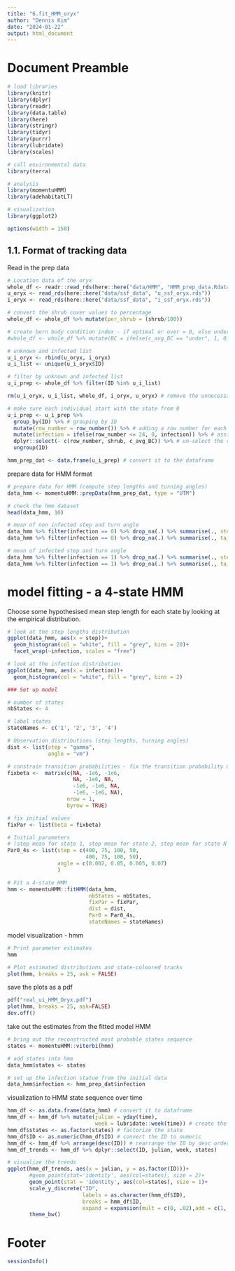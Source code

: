 ---
title: "6.fit_HMM_oryx"
author: "Dennis Kim"
date: "2024-01-22"
output: html_document
---

# Document Preamble 
```{r preamble, message=FALSE, warning=FALSE}
# load libraries
library(knitr)
library(dplyr)
library(readr)
library(data.table)
library(here)
library(stringr)
library(tidyr)
library(purrr)
library(lubridate)
library(scales)

# call environmental data
library(terra)

# analysis
library(momentuHMM)
library(adehabitatLT)

# visualization 
library(ggplot2)

options(width = 150)
```

## 1.1. Format of tracking data

Read in the prep data
```{r read in prep data}
# Location data of the oryx 
whole_df <- readr::read_rds(here::here("data/HMM", "HMM_prep_data.Rdata"))
u_oryx <- read_rds(here::here("data/ssf_data", "u_ssf_oryx.rds"))
i_oryx <- read_rds(here::here("data/ssf_data", "i_ssf_oryx.rds"))

# convert the shrub cover values to percentage 
whole_df <- whole_df %>% mutate(per_shrub = (shrub/100))

# create bern body condition index - if optimal or over = 0, else under = 1
#whole_df <- whole_df %>% mutate(BC = ifelse(c_avg_BC == "under", 1, 0))

# unknown and infected list 
u_i_oryx <- rbind(u_oryx, i_oryx)
u_i_list <- unique(u_i_oryx$ID)

# filter by unknown and infected list 
u_i_prep <- whole_df %>% filter(ID %in% u_i_list)

rm(u_i_oryx, u_i_list, whole_df, i_oryx, u_oryx) # remove the unnecessary dataset

# make sure each individual start with the state from 0 
u_i_prep <- u_i_prep %>% 
  group_by(ID) %>% # grouping by ID
  mutate(row_number = row_number()) %>% # adding a row number for each group 
  mutate(infection = ifelse(row_number <= 24, 0, infection)) %>% # assigning value 0 to the first 10 rows per group
  dplyr::select(- c(row_number, shrub, c_avg_BC)) %>% # un-select the row_number column
  ungroup(ID)

hmm_prep_dat <- data.frame(u_i_prep) # convert it to the dataframe
```

prepare data for HMM format
```{r HMM formats}
# prepare data for HMM (compute step lengths and turning angles)
data_hmm <- momentuHMM::prepData(hmm_prep_dat, type = "UTM")

# check the hmm dataset
head(data_hmm, 10)

# mean of non infected step and turn angle
data_hmm %>% filter(infection == 0) %>% drop_na(.) %>% summarise(., step_mean = mean(step))
data_hmm %>% filter(infection == 0) %>% drop_na(.) %>% summarise(., ta_mean = mean(angle))

# mean of infected step and turn angle
data_hmm %>% filter(infection == 1) %>% drop_na(.) %>% summarise(., step_mean = mean(step))
data_hmm %>% filter(infection == 1) %>% drop_na(.) %>% summarise(., ta_mean = mean(angle))
```

# model fitting - a 4-state HMM

Choose some hypothesised mean step length for each state by looking at the empirical distribution. 
```{r paramter values}
# look at the step lengths distribution
ggplot(data_hmm, aes(x = step))+
  geom_histogram(col = "white", fill = "grey", bins = 20)+
  facet_wrap(~infection, scales = "free")

# look at the infection distribution
ggplot(data_hmm, aes(x = infection))+
  geom_histogram(col = "white", fill = "grey", bins = 2)
```

```{r 4 dependent parameter values}
### Set up model

# number of states 
nbStates <- 4

# label states
stateNames <- c('1', '2', '3', '4')

# Observation distributions (step lengths, turning angles)
dist <- list(step = "gamma", 
             angle = "vm")

# constrain transition probabilities - fix the transition probability matrix to prevent some of the transitions - we set to NA the columns of unconstrained transition probabilities, and we again fix the intercept of the other columns to a large negative number (here -1e6) to set the corresponding transition probabilities to be virtually zero (i.e., impossible transition).
fixbeta <-  matrix(c(NA, -1e6, -1e6,
                     NA, -1e6, NA,
                     -1e6, -1e6, NA,
                     -1e6, -1e6, NA), 
                   nrow = 1, 
                   byrow = TRUE)

# fix initial values 
fixPar <- list(beta = fixbeta)

# Initial parameters
# (step mean for state 1, step mean for state 2, step mean for state N so on... same for step SD s1, step SD s2) and (angle concentration s1, angle concentration s2)
Par0_4s <- list(step = c(400, 75, 100, 50,
                         400, 75, 100, 50), 
                angle = c(0.002, 0.05, 0.005, 0.07)
                )

# Fit a 4-state HMM
hmm <- momentuHMM::fitHMM(data_hmm, 
                          nbStates = nbStates, 
                          fixPar = fixPar,
                          dist = dist, 
                          Par0 = Par0_4s,
                          stateNames = stateNames)
```

model visualization - hmm
```{r hmm model output}
# Print parameter estimates
hmm
```

```{r hmm visualization}
# Plot estimated distributions and state-coloured tracks
plot(hmm, breaks = 25, ask = FALSE)
```

save the plots as a pdf
```{r example, echo=FALSE, results='hide'}
pdf("real_ui_HMM_Oryx.pdf")
plot(hmm, breaks = 25, ask=FALSE)
dev.off()
```

take out the estimates from the fitted model HMM 
```{r model outputs}
# bring out the reconstructed most probable states sequence 
states <- momentuHMM::viterbi(hmm)

# add states into hmm
data_hmm$states <- states

# set up the infection statue from the initial data
data_hmm$infection <- hmm_prep_dat$infection
```

visualization to HMM state sequence over time 
```{r state visualization}
hmm_df <- as.data.frame(data_hmm) # convert it to dataframe 
hmm_df <- hmm_df %>% mutate(julian = yday(time),
                            week = lubridate::week(time)) # create the week column
hmm_df$states <- as.factor(states) # factorize the state
hmm_df$ID <- as.numeric(hmm_df$ID) # convert the ID to numeric
hmm_df <- hmm_df %>% arrange(desc(ID)) # rearrange the ID by desc order
hmm_df_trends <- hmm_df %>% dplyr::select(ID, julian, week, states)

# visualize the trends 
ggplot(hmm_df_trends, aes(x = julian, y = as.factor(ID)))+
       #geom_point(stat='identity', aes(col=states), size = 2)+
       geom_point(stat = 'identity', aes(col=states), size = 1)+
       scale_y_discrete("ID", 
                        labels = as.character(hmm_df$ID), 
                        breaks = hmm_df$ID, 
                        expand = expansion(mult = c(0, .02),add = c(1, 0)))+
       theme_bw()
```

# Footer
```{r footer}
sessionInfo()
```
